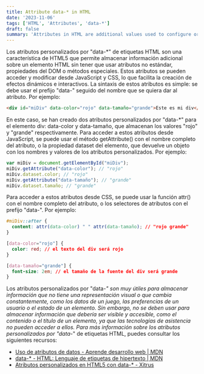 ```yaml
---
title: Attribute data-* in HTML
date: '2023-11-06'
tags: ['HTML', 'Attributes', 'data-*']
draft: false
summary: 'Attributes in HTML are additional values used to configure or modify HTML elements'
---
```


Los atributos personalizados por "data-*" de etiquetas HTML son una característica de HTML5 que permite almacenar información adicional sobre un elemento HTML sin tener que usar atributos no estándar, propiedades del DOM o métodos especiales. Estos atributos se pueden acceder y modificar desde JavaScript y CSS, lo que facilita la creación de efectos dinámicos e interactivos. La sintaxis de estos atributos es simple: se debe usar el prefijo "data-" seguido del nombre que se quiera dar al atributo. Por ejemplo:

```html
<div id="miDiv" data-color="rojo" data-tamaño="grande">Este es mi div</div>
```

En este caso, se han creado dos atributos personalizados por "data-*" para el elemento div: data-color y data-tamaño, que almacenan los valores "rojo" y "grande" respectivamente. Para acceder a estos atributos desde JavaScript, se puede usar el método getAttribute() con el nombre completo del atributo, o la propiedad dataset del elemento, que devuelve un objeto con los nombres y valores de los atributos personalizados. Por ejemplo:

```js
var miDiv = document.getElementById("miDiv");
miDiv.getAttribute("data-color"); // "rojo"
miDiv.dataset.color; // "rojo"
miDiv.getAttribute("data-tamaño"); // "grande"
miDiv.dataset.tamaño; // "grande"
```

Para acceder a estos atributos desde CSS, se puede usar la función attr() con el nombre completo del atributo, o los selectores de atributos con el prefijo "data-". Por ejemplo:

```css
#miDiv::after {
  content: attr(data-color) " " attr(data-tamaño); // "rojo grande"
}

[data-color="rojo"] {
  color: red; // el texto del div será rojo
}

[data-tamaño="grande"] {
  font-size: 2em; // el tamaño de la fuente del div será grande
}
```

Los atributos personalizados por "data-*" son muy útiles para almacenar información que no tiene una representación visual o que cambia constantemente, como los datos de un juego, las preferencias de un usuario o el estado de un elemento. Sin embargo, no se deben usar para almacenar información que debería ser visible y accesible, como el contenido o el título de un elemento, ya que las tecnologías de asistencia no pueden acceder a ellos. Para más información sobre los atributos personalizados por "data-*" de etiquetas HTML, puedes consultar los siguientes recursos:

- [Uso de atributos de datos - Aprende desarrollo web | MDN](https://developer.mozilla.org/es/docs/Learn/HTML/Howto/Use_data_attributes)
- [data-* - HTML: Lenguaje de etiquetas de hipertexto | MDN](https://developer.mozilla.org/es/docs/Web/HTML/Global_attributes/data-%2A)
- [Atributos personalizados en HTML5 con data-* - Xitrus](https://xitrus.es/blog/124/Atributos_personalizados_en_HTML5_con_data-*)
